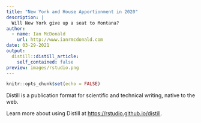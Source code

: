 ```yaml
---
title: "New York and House Apportionment in 2020"
description: |
  Will New York give up a seat to Montana?
author:
  - name: Ian McDonald
    url: http://www.ianrmcdonald.com
date: 03-29-2021
output:
  distill::distill_article:
    self_contained: false
preview: images/rstudio.png
---
```



```r
knitr::opts_chunk$set(echo = FALSE)
```

Distill is a publication format for scientific and technical writing, native to the web.

Learn more about using Distill at <https://rstudio.github.io/distill>.







